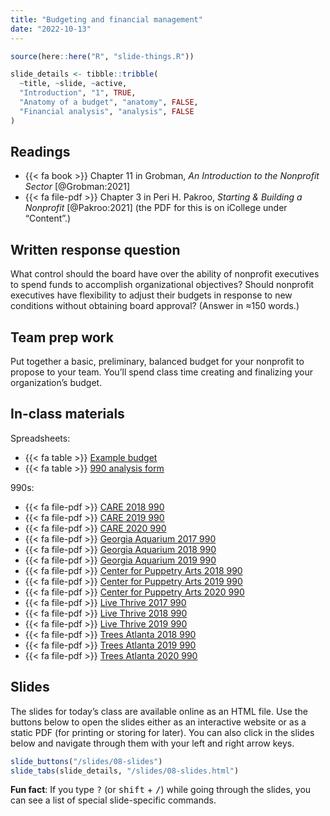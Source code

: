 ```yaml
---
title: "Budgeting and financial management"
date: "2022-10-13"
---
```


```r
source(here::here("R", "slide-things.R"))

slide_details <- tibble::tribble(
  ~title, ~slide, ~active,
  "Introduction", "1", TRUE,
  "Anatomy of a budget", "anatomy", FALSE,
  "Financial analysis", "analysis", FALSE
)
```

## Readings

- {{< fa book >}} Chapter 11 in Grobman, *An Introduction to the Nonprofit Sector* [@Grobman:2021]
- {{< fa file-pdf >}} Chapter 3 in Peri H. Pakroo, *Starting & Building a Nonprofit* [@Pakroo:2021] (the PDF for this is on iCollege under "Content".)


## Written response question

What control should the board have over the ability of nonprofit executives to spend funds to accomplish organizational objectives? Should nonprofit executives have flexibility to adjust their budgets in response to new conditions without obtaining board approval? (Answer in ≈150 words.)


## Team prep work

Put together a basic, preliminary, balanced budget for your nonprofit to propose to your team. You'll spend class time creating and finalizing your organization's budget.


## In-class materials

Spreadsheets:

- {{< fa table >}} [Example budget](https://docs.google.com/spreadsheets/d/1JB4q04jA4yO8qP6r25uVtI2O4_QpXkg-7V4xIcg1rYo/edit)
- {{< fa table >}} [990 analysis form](https://docs.google.com/spreadsheets/d/1gq0A192FNgFA9V6Z5jO8U_NhgAu9nBvJ41TZQr6aiUg/edit)

990s:

- {{< fa file-pdf >}} [CARE 2018 990](/files/990s/CARE-2018-990.pdf)
- {{< fa file-pdf >}} [CARE 2019 990](/files/990s/CARE-2019-990.pdf)
- {{< fa file-pdf >}} [CARE 2020 990](/files/990s/CARE-2020-990.pdf)
- {{< fa file-pdf >}} [Georgia Aquarium 2017 990](/files/990s/Georgia-Aquarium-2017-990.pdf)
- {{< fa file-pdf >}} [Georgia Aquarium 2018 990](/files/990s/Georgia-Aquarium-2018-990.pdf)
- {{< fa file-pdf >}} [Georgia Aquarium 2019 990](/files/990s/Georgia-Aquarium-2019-990.pdf)
- {{< fa file-pdf >}} [Center for Puppetry Arts 2018 990](/files/990s/Center-for-Puppetry-Arts-2018-990.pdf)
- {{< fa file-pdf >}} [Center for Puppetry Arts 2019 990](/files/990s/Center-for-Puppetry-Arts-2019-990.pdf)
- {{< fa file-pdf >}} [Center for Puppetry Arts 2020 990](/files/990s/Center-for-Puppetry-Arts-2020-990.pdf)
- {{< fa file-pdf >}} [Live Thrive 2017 990](/files/990s/Live-Thrive-2017-990.pdf)
- {{< fa file-pdf >}} [Live Thrive 2018 990](/files/990s/Live-Thrive-2018-990.pdf)
- {{< fa file-pdf >}} [Live Thrive 2019 990](/files/990s/Live-Thrive-2019-990.pdf)
- {{< fa file-pdf >}} [Trees Atlanta 2018 990](/files/990s/Trees-Atlanta-2018-990.pdf)
- {{< fa file-pdf >}} [Trees Atlanta 2019 990](/files/990s/Trees-Atlanta-2019-990.pdf)
- {{< fa file-pdf >}} [Trees Atlanta 2020 990](/files/990s/Trees-Atlanta-2020-990.pdf) 


## Slides

The slides for today's class are available online as an HTML file. Use the buttons below to open the slides either as an interactive website or as a static PDF (for printing or storing for later). You can also click in the slides below and navigate through them with your left and right arrow keys.

```r
slide_buttons("/slides/08-slides")
slide_tabs(slide_details, "/slides/08-slides.html")
```

:::{.callout-tip}
**Fun fact**: If you type <kbd>?</kbd> (or <kbd>shift</kbd> + <kbd>/</kbd>) while going through the slides, you can see a list of special slide-specific commands.
:::
